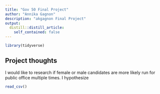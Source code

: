 ```yaml
---
title: "Gov 50 Final Project"
author: "Annika Gagnon"
description: "akgagnon Final Project"
output:
  distill::distill_article:
    self_contained: false
---
```


```r
library(tidyverse)
```


## Project thoughts

I would like to research if female or male candidates are more likely run for public office multiple times. I hypothesize

```r
read_csv()
```

